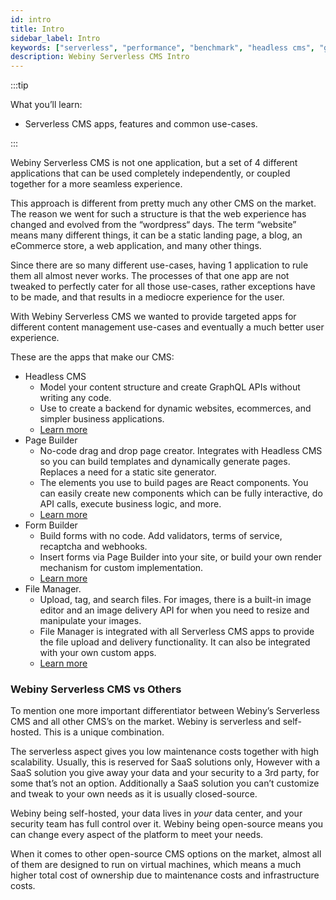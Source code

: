 ```yaml
---
id: intro
title: Intro
sidebar_label: Intro
keywords: ["serverless", "performance", "benchmark", "headless cms", "graphql"]
description: Webiny Serverless CMS Intro
---
```


:::tip

What you’ll learn:

- Serverless CMS apps, features and common use-cases.

:::

Webiny Serverless CMS is not one application, but a set of 4 different applications that can be used completely independently, or coupled together for a more seamless experience. 

This approach is different from pretty much any other CMS on the market. The reason we went for such a structure is that the web experience has changed and evolved from the “wordpress“ days. The term “website” means many different things, it can be a static landing page, a blog, an eCommerce store, a web application, and many other things.

Since there are so many different use-cases, having 1 application to rule them all almost never works. The processes of that one app are not tweaked to perfectly cater for all those use-cases, rather exceptions have to be made, and that results in a mediocre experience for the user.

With Webiny Serverless CMS we wanted to provide targeted apps for different content management use-cases and eventually a much better user experience.

These are the apps that make our CMS: 

- Headless CMS
    - Model your content structure and create GraphQL APIs without writing any code.
    - Use to create a backend for dynamic websites, ecommerces, and simpler business applications.
    - [Learn more](headless-cms)
- Page Builder
    - No-code drag and drop page creator. Integrates with Headless CMS so you can build templates and dynamically generate pages. Replaces a need for a static site generator.
    - The elements you use to build pages are React components. You can easily create new components which can be fully interactive, do API calls, execute business logic, and more.
    - [Learn more](page-builder)
- Form Builder
    - Build forms with no code. Add validators, terms of service, recaptcha and webhooks.
    - Insert forms via Page Builder into your site, or build your own render mechanism for custom implementation.
    - [Learn more](form-builder)
- File Manager.
    - Upload, tag, and search files. For images, there is a built-in image editor and an image delivery API for when you need to resize and manipulate your images.
    - File Manager is integrated with all Serverless CMS apps to provide the file upload and delivery functionality. It can also be integrated with your own custom apps.
    - [Learn more](file-manager)

### Webiny Serverless CMS vs Others

To mention one more important differentiator between Webiny’s Serverless CMS and all other CMS’s on the market. Webiny is serverless and self-hosted. This is a unique combination. 

The serverless aspect gives you low maintenance costs together with high scalability. Usually, this is reserved for SaaS solutions only, However with a SaaS solution you give away your data and your security to a 3rd party, for some that’s not an option. Additionally a SaaS solution you can’t customize and tweak to your own needs as it is usually closed-source.

Webiny being self-hosted, your data lives in *your* data center, and your security team has full control over it. Webiny being open-source means you can change every aspect of the platform to meet your needs. 

When it comes to other open-source CMS options on the market, almost all of them are designed to run on virtual machines, which means a much higher total cost of ownership due to maintenance costs and infrastructure costs.

